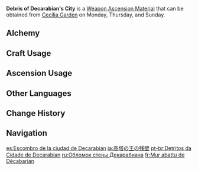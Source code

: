 {{Item Infobox
|id           = 114002
|image        = Item Debris of Decarabian's City.png
|type         = Weapon Ascension Materials
|invCategory  = Character Development Items
|group        = Decarabian Tiles
|rarity       = 3
|description  = Decarabian, the God of Storms, was content with the capital city he had raised, and accepted the worship of the people from atop his tower. But he knew not that the people did not bow to him out of respect or adoration.
|day1         = Monday
|day2         = Thursday
|day3         = Sunday
|source1      = Cecilia Garden
|source2      = [[Alchemy]]
|source3      = [[Parametric Transformer]]
}}
'''Debris of Decarabian's City''' is a [[Weapon Ascension Material]] that can be obtained from [[Cecilia Garden]] on Monday, Thursday, and Sunday.

==Alchemy==
{{Recipe
|type = Crafting
|Tile of Decarabian's Tower = 3
|Mora = 125
|sort = Tile of Decarabian's Tower,Mora
}}
==Craft Usage==
{{Craft Usage}}

==Ascension Usage==
{{Ascension Usage}}

==Other Languages==
{{Other Languages
|en      = Debris of Decarabian's City
|zhs     = 高塔孤王的残垣
|zhs_rm  = Gāotǎ Gū Wáng de Cán Yuán
|zht     = 高塔孤王的殘垣
|zht_rm  = Gāotǎ Gū Wáng de Cán Yuán
|zh_tl   = Ruins of the Lone King of the High Tower
|ja      = 高塔の王の残壁
|ja_rm   = Koutou no Ou no Zanpeki
|ja_tl   = Ruined Wall of the King of the High Tower
|ko      = 고탑 왕의 절망
|ko_rm   = Gotap Wang-ui Jeolmang
|ko_tl   = Despair of the King of the High Tower
|es      = Escombro de la ciudad de Decarabian
|es_tl   = Debris of Decarabian's City
|fr      = Mur abattu de Décabarian
|fr_tl   = Demolished Wall of Decarabian
|ru      = Обломок стены Декарабиана
|ru_tl   = 
|th      = Debris of Decarabian's City
|vi      = Xác Tàu Tháp Cô Vương
|vi_tl   = 
|de      = Decabarians zerbröckelter Wall
|de_tl   = Decarabian's Crumbled Rampart
|id      = Debris of Decarabian's City
|pt      = Detritos da Cidade de Decarabian
|pt_tl   = 
}}

==Change History==
{{Change History|1.0}}

==Navigation==
{{Development Item Navbox|Weapon Materials}}

[[es:Escombro de la ciudad de Decarabian]]
[[ja:高塔の王の残壁]]
[[pt-br:Detritos da Cidade de Decarabian]]
[[ru:Обломок стены Декарабиана]]
[[fr:Mur abattu de Décabarian]]